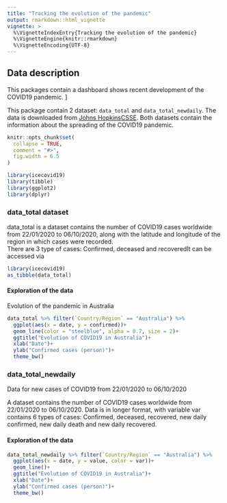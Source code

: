 ```yaml
---
title: "Tracking the evolution of the pandemic"
output: rmarkdown::html_vignette
vignette: >
  %\VignetteIndexEntry{Tracking the evolution of the pandemic}
  %\VignetteEngine{knitr::rmarkdown}
  %\VignetteEncoding{UTF-8}
---
```



## Data description
This packages contain a dashboard shows recent development of the COVID19 pandemic. ]

This package contain 2 dataset: `data_total` and `data_total_newdaily`. The data is downloaded from [Johns HopkinsCSSE](https://github.com/CSSEGISandData/COVID-19a). Both datasets contain the information about the spreading of the COVID19 pandemic. 

```r
knitr::opts_chunk$set(
  collapse = TRUE,
  comment = "#>",
  fig.width = 6.5
)
```

```r
library(icecovid19)
library(tibble)
library(ggplot2)
library(dplyr)

```

### data_total dataset

data_total is a dataset contains the number of COVID19 cases worldwide from 22/01/2020 to 06/10/2020, along with the latitude and longitude of the region in which cases were recorded.  
There are 3 type of cases: Confirmed, deceased and recoveredIt can be accessed via 
```r
library(icecovid19)
as_tibble(data_total)
```

#### Exploration of the data

Evolution of the pandemic in Australia

```r
data_total %>% filter(`Country/Region` == "Australia") %>%
  ggplot(aes(x = date, y = confirmed))+
  geom_line(color = "steelblue", alpha = 0.7, size = 2)+
  ggtitle("Evolution of COVID19 in Australia")+
  xlab("Date")+
  ylab("Confirmed cases (person)")+
  theme_bw()
```

### data_total_newdaily
Data for new cases of COVID19 from 22/01/2020 to 06/10/2020
 
A dataset contains the number of COVID19 cases worldwide from 22/01/2020 to 06/10/2020. Data is in longer format, with variable var contains 6 types of cases: Confirmed, deceased, recovered, new daily confirmed, new daily death and new daily recovered.


#### Exploration of the data
```r
data_total_newdaily %>% filter(`Country/Region` == "Australia") %>%
  ggplot(aes(x = date, y = value, color = var))+
  geom_line()+
  ggtitle("Evolution of COVID19 in Australia")+
  xlab("Date")+
  ylab("Confirmed cases (person)")+
  theme_bw()
```
